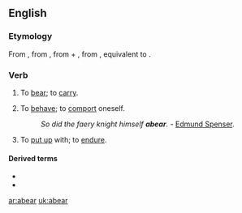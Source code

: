 ==English==

===Etymology===
From {{etyl|enm}} {{term|aberen|lang=enm}}, from {{etyl|ang}} {{term|aberan|āberan|to bear off, bring, carry, restrain oneself, take away, carry away, remove, bring forth, bear a child, bring to light, reveal, bear, bear with, tolerate, endure, suffer|lang=ang}}, from {{proto|Germanic|uz-|out|lang=en}} + {{proto|Germanic|title=|beranan|to bear|lang=en}}, from {{proto|Indo-European|bher-|to bear, carry|lang=en}}, equivalent to {{prefix|a|bear|lang=-}}.

===Verb===
{{en-verb}}

# {{transitive|obsolete}} To [[bear]]; to [[carry]].
# {{transitive|obsolete}} To [[behave]]; to [[comport]] oneself.
#: ''So did the faery knight himself '''abear'''.'' - [[w:Edmund Spenser|Edmund Spenser]].
# {{transitive}} To [[put up]] with; to [[endure]].

====Derived terms====
* {{l|en|abearance}}
* {{l|en|abearing}}

[[ar:abear]]
[[uk:abear]]